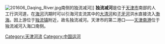 [[File:201606_Daqing_River.jpg|thumb]]南侧的独流减河]]
'''独流减河'''是位于[[天津市|天津市]]南部的人工行洪河道，在[[海河|海河]]汛期时可以引海河支流其中的[[大清河|大清河]]和[[子牙河|子牙河]]洪水直接流入[[渤海|渤海]]。因上游位于[[独流镇|独流镇]]附近，故名独流减河。天津市的第二港口——[[天津南港|天津南港]]位于独流减河入海口南侧。

{{海河}}
[[Category:天津河流|Category:天津河流]]
[[Category:中国运河|Category:中国运河]]